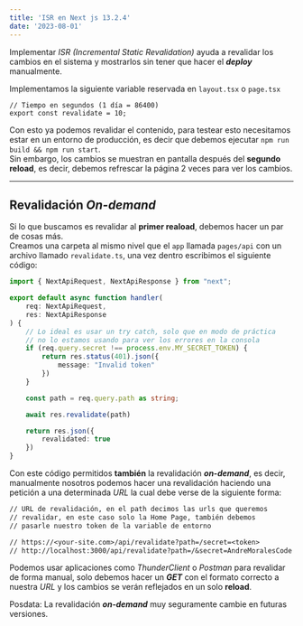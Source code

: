 ```yaml
---
title: 'ISR en Next js 13.2.4'
date: '2023-08-01'
---
```


Implementar *ISR (Incremental Static Revalidation)*  ayuda a revalidar los cambios en el sistema y mostrarlos sin tener que hacer el **_deploy_** manualmente. 

Implementamos la siguiente variable reservada en `layout.tsx` o `page.tsx`

```tsx
// Tiempo en segundos (1 día = 86400)
export const revalidate = 10;
```

Con esto ya podemos revalidar el contenido, para testear esto necesitamos estar en un entorno de producción, es decir que debemos ejecutar `npm run build && npm run start`.  
Sin embargo, los cambios se muestran en pantalla después del **segundo reload**, es decir, debemos refrescar la página 2 veces para ver los cambios.

---
## Revalidación **_On-demand_**

Si lo que buscamos es revalidar al **primer reaload**, debemos hacer un par de cosas más.  
Creamos una carpeta al mismo nivel que el `app` llamada `pages/api` con un archivo llamado `revalidate.ts`, una vez dentro escribimos el siguiente código:

```ts
import { NextApiRequest, NextApiResponse } from "next";

export default async function handler(
    req: NextApiRequest,
    res: NextApiResponse
) {
    // Lo ideal es usar un try catch, solo que en modo de práctica 
    // no lo estamos usando para ver los errores en la consola
    if (req.query.secret !== process.env.MY_SECRET_TOKEN) {
        return res.status(401).json({
            message: "Invalid token"
        })
    }

    const path = req.query.path as string;

    await res.revalidate(path)

    return res.json({
        revalidated: true
    })
}
```

Con este código permitidos **también** la revalidación **_on-demand_**, es decir, manualmente nosotros podemos hacer una revalidación haciendo una petición a una determinada _URL_ la cual debe verse de la siguiente forma:

```txt
// URL de revalidación, en el path decimos las urls que queremos
// revalidar, en este caso solo la Home Page, también debemos 
// pasarle nuestro token de la variable de entorno

// https://<your-site.com>/api/revalidate?path=/secret=<token>
// http://localhost:3000/api/revalidate?path=/&secret=AndreMoralesCode
```

Podemos usar aplicaciones como _ThunderClient_ o _Postman_ para revalidar de forma manual, solo debemos hacer un **_GET_** con el formato correcto a nuestra _URL_ y los cambios se verán reflejados en un solo **reload**.

Posdata: La revalidación **_on-demand_** muy seguramente cambie en futuras versiones.